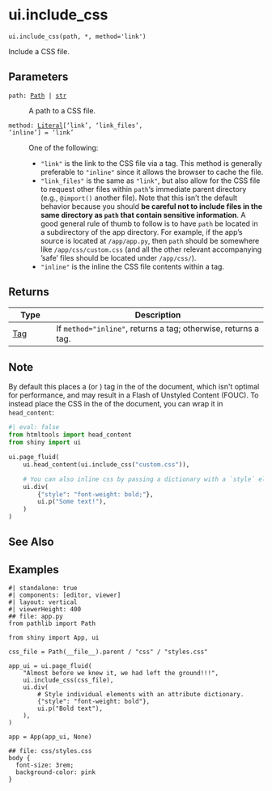 # ui.include_css { #shiny.ui.include_css }

`ui.include_css(path, *, method='link')`

Include a CSS file.

## Parameters

<code><span class="parameter-name">path</span><span class="parameter-annotation-sep">:</span> <span class="parameter-annotation">[Path](`pathlib.Path`) \| [str](`str`)</span></code>

:   A path to a CSS file.

<code><span class="parameter-name">method</span><span class="parameter-annotation-sep">:</span> <span class="parameter-annotation">[Literal](`typing.Literal`)\['link', 'link_files', 'inline'\]</span> <span class="parameter-default-sep">=</span> <span class="parameter-default">'link'</span></code>

:   One of the following:

    * ``"link"`` is the link to the CSS file via a [](:func:`~ui.tags.link`) tag. This
      method is generally preferable to ``"inline"`` since it allows the browser to
      cache the file.
    * ``"link_files"`` is the same as ``"link"``, but also allow for the CSS file to
      request other files within ``path``'s immediate parent directory (e.g.,
      ``@import()`` another file). Note that this isn't the default behavior because
      you should **be careful not to include files in the same directory as ``path``
      that contain sensitive information**. A good general rule of thumb to follow
      is to have ``path`` be located in a subdirectory of the app directory. For
      example, if the app's source is located at ``/app/app.py``, then ``path``
      should be somewhere like ``/app/css/custom.css`` (and all the other relevant
      accompanying 'safe' files should be located under ``/app/css/``).
    * ``"inline"`` is the inline the CSS file contents within a
      [](:func:`~ui.tags.style`) tag.

## Returns

| Type                   | Description                                                                                                   |
|------------------------|---------------------------------------------------------------------------------------------------------------|
| [Tag](`htmltools.Tag`) | If ``method="inline"``, returns a [](:func:`~ui.tags.style`) tag; otherwise, returns a [](:func:`~ui.tags.link`) tag. |

## Note

By default this places a [](:func:`~ui.tags.link`) (or [](:func:`~ui.tags.style`)) tag in
the [](:func:`~ui.tags.body`) of the document, which isn&#x27;t optimal for performance, and
may result in a Flash of Unstyled Content (FOUC). To instead place the CSS in the
[](:func:`~ui.tags.head`) of the document, you can wrap it in ``head_content``:

```python
#| eval: false
from htmltools import head_content
from shiny import ui

ui.page_fluid(
    ui.head_content(ui.include_css("custom.css")),

    # You can also inline css by passing a dictionary with a `style` element.
    ui.div(
        {"style": "font-weight: bold;"},
        ui.p("Some text!"),
    )
)
```



## See Also

[](:func:`~ui.tags.style`)
[](:func:`~ui.tags.link`)
[](:func:`~include_js`)

## Examples


```shinylive-python
#| standalone: true
#| components: [editor, viewer]
#| layout: vertical
#| viewerHeight: 400
## file: app.py
from pathlib import Path

from shiny import App, ui

css_file = Path(__file__).parent / "css" / "styles.css"

app_ui = ui.page_fluid(
    "Almost before we knew it, we had left the ground!!!",
    ui.include_css(css_file),
    ui.div(
        # Style individual elements with an attribute dictionary.
        {"style": "font-weight: bold"},
        ui.p("Bold text"),
    ),
)

app = App(app_ui, None)

## file: css/styles.css
body {
  font-size: 3rem;
  background-color: pink
}

```

